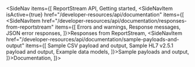 <SideNav items={[
    <SideNavItem href="/developer-resources/api" end>ReportStream API</SideNavItem>,
    <SideNavItem href="/developer-resources/api/getting-started">Getting started</SideNavItem>,
    <SideNavItem isActive={true} href="/developer-resources/api/documentation" items={[
            <SideNavItem href="/developer-resources/api/documentation/responses-from-reportstream" items={[
                    <USNavLink href="/developer-resources/api/documentation/responses-from-reportstream#errors-and-warnings">Errors and warnings</USNavLink>,
                    <USNavLink href="/developer-resources/api/documentation/responses-from-reportstream#response-messages">Response messages</USNavLink>,
                    <USNavLink href="/developer-resources/api/documentation/responses-from-reportstream#json-error-responses">JSON error responses</USNavLink>,
            ]}>Responses from ReportStream</SideNavItem>,
            <SideNavItem href="/developer-resources/api/documentation/sample-payloads-and-output" items={[
                    <USNavLink href="/developer-resources/api/documentation/sample-payloads-and-output#sample-csv-payload-and-output">Sample CSV payload and output</USNavLink>,
                    <USNavLink href="/developer-resources/api/documentation/sample-payloads-and-output#sample-hl7-251-payload-and-output">Sample HL7 v2.5.1 payload and output</USNavLink>,
                    <USNavLink href="/developer-resources/api/documentation/sample-payloads-and-output#example-data-models">Example data models</USNavLink>,
            ]}>Sample payloads and output</SideNavItem>,
    ]}>Documentation</SideNavItem>,
]}>
</SideNav>
